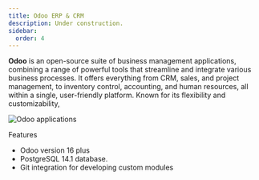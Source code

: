 ```yaml
---
title: Odoo ERP & CRM
description: Under construction.
sidebar:
  order: 4
---
```


**Odoo** is an open-source suite of business management applications, combining a range
of powerful tools that streamline and integrate various business processes.
It offers everything from CRM, sales, and project management, to inventory
control, accounting, and human resources, all within a single, user-friendly
platform. Known for its flexibility and customizability,

![Odoo applications](../../../assets/odoo-apps.png)

Features

- Odoo version 16 plus
- PostgreSQL 14.1 database.
- Git integration for developing custom modules
